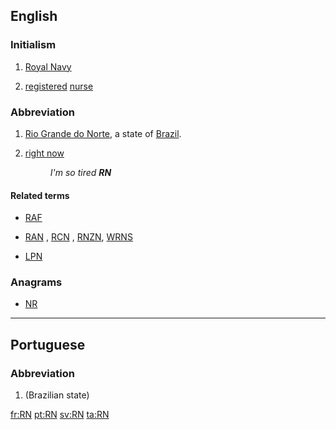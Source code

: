 ==English==

===Initialism===
{{rfc-header|Initialism}}
{{head|en|initialism}}

# {{context|UK|military|nautical|lang=en}} [[Royal Navy]]
# {{context|medicine|lang=en}} [[registered]] [[nurse]]

===Abbreviation===
{{rfc-header|Abbreviation}}
{{head|en|abbreviation}}

# [[Rio Grande do Norte]], a state of [[Brazil]].
# {{cx|internet|text messaging|lang=en}} [[right now]]
#: ''I'm so tired '''RN'''''

====Related terms====
* {{sense|UK military}} [[RAF]]
* {{sense|UK military}} [[RAN]] , [[RCN]] , [[RNZN]], [[WRNS]]
* {{sense|medecine}} [[LPN]]

===Anagrams===
* [[NR#English|NR]]

----

==Portuguese==

===Abbreviation===
{{rfc-header|Abbreviation}}
{{head|pt|abbreviation}}

# {{abbreviation of|Rio Grande do Norte|lang=pt}} (Brazilian state)

[[fr:RN]]
[[pt:RN]]
[[sv:RN]]
[[ta:RN]]
